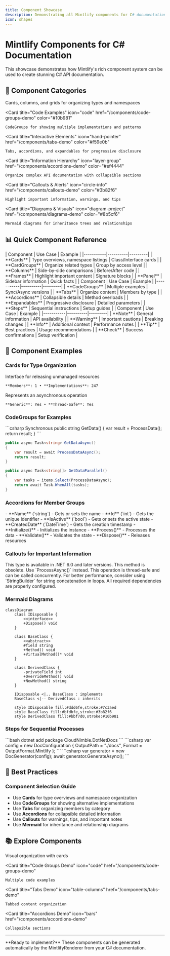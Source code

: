 ```yaml
---
title: Component Showcase
description: Demonstrating all Mintlify components for C# documentation
icon: shapes
---
```


# Mintlify Components for C# Documentation

<Note>
  This showcase demonstrates how Mintlify's rich component system can be used to create stunning C# API documentation.
</Note>

## 🎨 Component Categories

<CardGroup cols={3}>
  <Card 
    title="Visual Organization" 
    icon="grid-2"
    href="/components/cards-demo"
    color="#7c3aed"
  >
    Cards, columns, and grids for organizing types and namespaces
  </Card>
  
  <Card 
    title="Code Examples" 
    icon="code"
    href="/components/code-groups-demo"
    color="#10b981"
  >
    CodeGroups for showing multiple implementations and patterns
  </Card>
  
  <Card 
    title="Interactive Elements" 
    icon="hand-pointer"
    href="/components/tabs-demo"
    color="#f59e0b"
  >
    Tabs, accordions, and expandables for progressive disclosure
  </Card>
  
  <Card 
    title="Information Hierarchy" 
    icon="layer-group"
    href="/components/accordions-demo"
    color="#ef4444"
  >
    Organize complex API documentation with collapsible sections
  </Card>
  
  <Card 
    title="Callouts & Alerts" 
    icon="circle-info"
    href="/components/callouts-demo"
    color="#3b82f6"
  >
    Highlight important information, warnings, and tips
  </Card>
  
  <Card 
    title="Diagrams & Visuals" 
    icon="diagram-project"
    href="/components/diagrams-demo"
    color="#8b5cf6"
  >
    Mermaid diagrams for inheritance trees and relationships
  </Card>
</CardGroup>

## 📊 Quick Component Reference

<Tabs>
  <Tab title="Layout Components">
    | Component | Use Case | Example |
    |-----------|----------|---------|
    | **Cards** | Type overviews, namespace listings | Class/Interface cards |
    | **CardGroups** | Organize related types | Group by access level |
    | **Columns** | Side-by-side comparisons | Before/After code |
    | **Frames** | Highlight important content | Signature blocks |
    | **Panel** | Sidebar information | Quick facts |
  </Tab>
  
  <Tab title="Content Components">
    | Component | Use Case | Example |
    |-----------|----------|---------|
    | **CodeGroups** | Multiple examples | Sync/Async versions |
    | **Tabs** | Organize content | Members by type |
    | **Accordions** | Collapsible details | Method overloads |
    | **Expandables** | Progressive disclosure | Detailed parameters |
    | **Steps** | Sequential instructions | Setup guides |
  </Tab>
  
  <Tab title="Information Components">
    | Component | Use Case | Example |
    |-----------|----------|---------|
    | **Note** | General information | API availability |
    | **Warning** | Important cautions | Breaking changes |
    | **Info** | Additional context | Performance notes |
    | **Tip** | Best practices | Usage recommendations |
    | **Check** | Success confirmations | Setup verification |
  </Tab>
</Tabs>

## 🚀 Component Examples

### Cards for Type Organization

<CardGroup cols={2}>
  <Card title="IDisposable" icon="plug" color="#10b981">
    Interface for releasing unmanaged resources
    
    **Members**: 1 • **Implementations**: 247
  </Card>
  
  <Card title="Task<T>" icon="rotate" color="#f59e0b">
    Represents an asynchronous operation
    
    **Generic**: Yes • **Thread-Safe**: Yes
  </Card>
</CardGroup>

### CodeGroups for Examples

<CodeGroup>
  ```csharp Synchronous
  public string GetData()
  {
      var result = ProcessData();
      return result;
  }
  ```
  
  ```csharp Asynchronous
  public async Task<string> GetDataAsync()
  {
      var result = await ProcessDataAsync();
      return result;
  }
  ```
  
  ```csharp Parallel
  public async Task<string[]> GetDataParallel()
  {
      var tasks = items.Select(ProcessDataAsync);
      return await Task.WhenAll(tasks);
  }
  ```
</CodeGroup>

### Accordions for Member Groups

<Accordion title="Public Properties">
  - **Name** (`string`) - Gets or sets the name
  - **Id** (`int`) - Gets the unique identifier
  - **IsActive** (`bool`) - Gets or sets the active state
  - **CreatedDate** (`DateTime`) - Gets the creation timestamp
</Accordion>

<Accordion title="Public Methods">
  - **Initialize()** - Initializes the instance
  - **Process()** - Processes the data
  - **Validate()** - Validates the state
  - **Dispose()** - Releases resources
</Accordion>

### Callouts for Important Information

<Note>
  This type is available in .NET 6.0 and later versions.
</Note>

<Warning>
  This method is obsolete. Use `ProcessAsync()` instead.
</Warning>

<Info>
  This operation is thread-safe and can be called concurrently.
</Info>

<Tip>
  For better performance, consider using `StringBuilder` for string concatenation in loops.
</Tip>

<Check>
  All required dependencies are properly configured.
</Check>

### Mermaid Diagrams

```mermaid
classDiagram
    class IDisposable {
        <<interface>>
        +Dispose() void
    }
    
    class BaseClass {
        <<abstract>>
        #field string
        +Method() void
        +VirtualMethod()* void
    }
    
    class DerivedClass {
        -privateField int
        +OverrideMethod() void
        +NewMethod() string
    }
    
    IDisposable <|.. BaseClass : implements
    BaseClass <|-- DerivedClass : inherits
    
    style IDisposable fill:#ddd6fe,stroke:#7c3aed
    style BaseClass fill:#bfdbfe,stroke:#3b82f6
    style DerivedClass fill:#bbf7d0,stroke:#10b981
```

### Steps for Sequential Processes

<Steps>
  <Step title="Install Package">
    ```bash
    dotnet add package CloudNimble.DotNetDocs
    ```
  </Step>
  
  <Step title="Configure Settings">
    ```csharp
    var config = new DocConfiguration
    {
        OutputPath = "./docs",
        Format = OutputFormat.Mintlify
    };
    ```
  </Step>
  
  <Step title="Generate Documentation">
    ```csharp
    var generator = new DocGenerator(config);
    await generator.GenerateAsync();
    ```
  </Step>
</Steps>

## 🎯 Best Practices

<Frame>
  <div style={{ padding: '20px', background: 'linear-gradient(135deg, #667eea 0%, #764ba2 100%)', borderRadius: '8px', color: 'white' }}>
    <h3 style={{ margin: 0, marginBottom: '15px' }}>Component Selection Guide</h3>
    <ul style={{ marginLeft: '20px' }}>
      <li>Use <strong>Cards</strong> for type overviews and namespace organization</li>
      <li>Use <strong>CodeGroups</strong> for showing alternative implementations</li>
      <li>Use <strong>Tabs</strong> for organizing members by category</li>
      <li>Use <strong>Accordions</strong> for collapsible detailed information</li>
      <li>Use <strong>Callouts</strong> for warnings, tips, and important notes</li>
      <li>Use <strong>Mermaid</strong> for inheritance and relationship diagrams</li>
    </ul>
  </div>
</Frame>

## 📚 Explore Components

<CardGroup cols={2}>
  <Card 
    title="Cards Demo" 
    icon="grid-2"
    href="/components/cards-demo"
  >
    Visual organization with cards
  </Card>
  
  <Card 
    title="Code Groups Demo" 
    icon="code"
    href="/components/code-groups-demo"
  >
    Multiple code examples
  </Card>
  
  <Card 
    title="Tabs Demo" 
    icon="table-columns"
    href="/components/tabs-demo"
  >
    Tabbed content organization
  </Card>
  
  <Card 
    title="Accordions Demo" 
    icon="bars"
    href="/components/accordions-demo"
  >
    Collapsible sections
  </Card>
</CardGroup>

---

<Check>
  **Ready to implement?** These components can be generated automatically by the MintlifyRenderer from your C# documentation.
</Check>